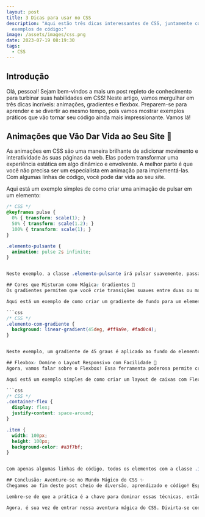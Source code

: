 ```yaml
---
layout: post
title: 3 Dicas para usar no CSS
description: "Aqui estão três dicas interessantes de CSS, juntamente com
  exemplos de código:"
image: /assets/images/css.png
date: 2023-07-19 08:19:30
tags:
  - CSS
---
```

## Introdução

Olá, pessoal! Sejam bem-vindos a mais um post repleto de conhecimento para turbinar suas habilidades em CSS! Neste artigo, vamos mergulhar em três dicas incríveis: animações, gradientes e flexbox. Preparem-se para aprender e se divertir ao mesmo tempo, pois vamos mostrar exemplos práticos que vão tornar seu código ainda mais impressionante. Vamos lá!

## Animações que Vão Dar Vida ao Seu Site 🎉
As animações em CSS são uma maneira brilhante de adicionar movimento e interatividade às suas páginas da web. Elas podem transformar uma experiência estática em algo dinâmico e envolvente. A melhor parte é que você não precisa ser um especialista em animação para implementá-las. Com algumas linhas de código, você pode dar vida ao seu site.

Aqui está um exemplo simples de como criar uma animação de pulsar em um elemento:

```css
/* CSS */
@keyframes pulse {
  0% { transform: scale(1); }
  50% { transform: scale(1.2); }
  100% { transform: scale(1); }
}

.elemento-pulsante {
  animation: pulse 2s infinite;
}


Neste exemplo, a classe .elemento-pulsante irá pulsar suavemente, passando de 100% ao tamanho original. Você pode ajustar a duração, o tamanho da escala e até mesmo adicionar mais etapas para criar animações únicas.

## Cores que Misturam como Mágica: Gradientes 🌈 
Os gradientes permitem que você crie transições suaves entre duas ou mais cores, adicionando profundidade e estilo às suas aplicações. Com eles, é possível combinar cores de forma harmoniosa, resultando em uma aparência profissional e atraente.

Aqui está um exemplo de como criar um gradiente de fundo para um elemento:

```css
/* CSS */
.elemento-com-gradiente {
  background: linear-gradient(45deg, #ff9a9e, #fad0c4);
}


Neste exemplo, um gradiente de 45 graus é aplicado ao fundo do elemento, combinando o vermelho claro (#ff9a9e) com o rosa (#fad0c4). Claro, você pode experimentar diferentes ângulos e cores para alcançar efeitos deslumbrantes!

## Flexbox: Domine o Layout Responsivo com Facilidade 💪
Agora, vamos falar sobre o Flexbox! Essa ferramenta poderosa permite criar layouts responsivos e flexíveis sem esforço. Se você deseja alinhar itens em um contêiner, criar um menu que se ajuste a diferentes tamanhos de tela ou até mesmo reorganizar o conteúdo em diferentes dispositivos, o Flexbox é a resposta.

Aqui está um exemplo simples de como criar um layout de caixas com Flexbox:

```css
/* CSS */
.container-flex {
  display: flex;
  justify-content: space-around;
}

.item {
  width: 100px;
  height: 100px;
  background-color: #a3f7bf;
}


Com apenas algumas linhas de código, todos os elementos com a classe .item serão dispostos horizontalmente, com espaçamento igual entre eles, graças ao justify-content: space-around aplicado ao contêiner.

## Conclusão: Aventure-se no Mundo Mágico do CSS ✨
Chegamos ao fim deste post cheio de diversão, aprendizado e código! Esperamos que você tenha se sentido inspirado a experimentar animações incríveis, gradientes encantadores e layouts flexíveis em seus projetos CSS.

Lembre-se de que a prática é a chave para dominar essas técnicas, então não hesite em explorar e brincar com o código. E não se preocupe se encontrar desafios ao longo do caminho - isso faz parte da jornada de aprendizado.

Agora, é sua vez de entrar nessa aventura mágica do CSS. Divirta-se codificando e criando experiências maravilhosas para os usuários. Até a próxima! 🚀
